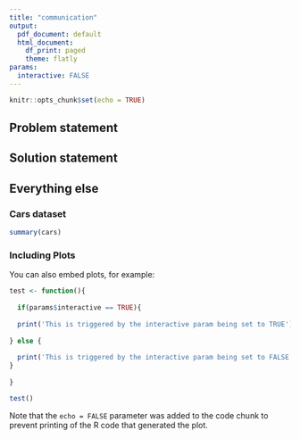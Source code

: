```yaml
---
title: "communication"
output: 
  pdf_document: default
  html_document:
    df_print: paged
    theme: flatly
params:
  interactive: FALSE
---
```


```r

knitr::opts_chunk$set(echo = TRUE)

```

## Problem statement

## Solution statement

## Everything else

### Cars dataset

```r

summary(cars)
```

### Including Plots

You can also embed plots, for example:

```r


test <- function(){
  
  if(params$interactive == TRUE){
    
  print('This is triggered by the interactive param being set to TRUE')
    
} else {
  
  print('This is triggered by the interactive param being set to FALSE')
}
  
}

test()

```

Note that the `echo = FALSE` parameter was added to the code chunk to prevent printing of the R code that generated the plot.
